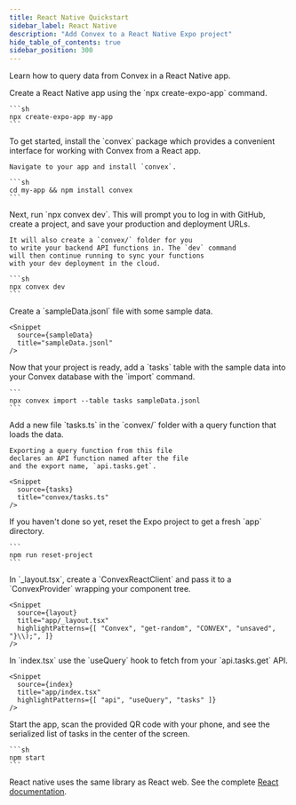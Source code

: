 ```yaml
---
title: React Native Quickstart
sidebar_label: React Native
description: "Add Convex to a React Native Expo project"
hide_table_of_contents: true
sidebar_position: 300
---
```



Learn how to query data from Convex in a React Native app.

<StepByStep>
  <Step title="Create a React Native app">
    Create a React Native app using the `npx create-expo-app` command.

    ```sh
    npx create-expo-app my-app
    ```

  </Step>
  <Step title="Install the Convex client and server library">
    To get started, install the `convex`
    package which provides a convenient interface for working
    with Convex from a React app.

    Navigate to your app and install `convex`.

    ```sh
    cd my-app && npm install convex
    ```

  </Step>
  <Step title="Set up a Convex dev deployment">
    Next, run `npx convex dev`. This
    will prompt you to log in with GitHub,
    create a project, and save your production and deployment URLs.

    It will also create a `convex/` folder for you
    to write your backend API functions in. The `dev` command
    will then continue running to sync your functions
    with your dev deployment in the cloud.

    ```sh
    npx convex dev
    ```

  </Step>

  <Step title="Create sample data for your database">
    Create a `sampleData.jsonl`
    file with some sample data.

    <Snippet
      source={sampleData}
      title="sampleData.jsonl"
    />

  </Step>

  <Step title="Add the sample data to your database">
    Now that your project is ready, add a `tasks` table with the sample data into
    your Convex database with the `import` command.

    ```
    npx convex import --table tasks sampleData.jsonl
    ```

  </Step>

  <Step title="Expose a database query">
    Add a new file `tasks.ts` in the `convex/` folder
    with a query function that loads the data.

    Exporting a query function from this file
    declares an API function named after the file
    and the export name, `api.tasks.get`.

    <Snippet
      source={tasks}
      title="convex/tasks.ts"
    />

  </Step>

  <Step title="Reset the Expo project">
    If you haven't done so yet, reset the Expo project to get a fresh
    `app` directory.

    ```
    npm run reset-project
    ```

  </Step>

  <Step title="Connect the app to your backend">
    In `_layout.tsx`, create a `ConvexReactClient` and pass it to a `ConvexProvider`
    wrapping your component tree.

    <Snippet
      source={layout}
      title="app/_layout.tsx"
      highlightPatterns={[ "Convex", "get-random", "CONVEX", "unsaved", "}\\);", ]}
    />

  </Step>

  <Step title="Display the data in your app">
    In `index.tsx` use the `useQuery` hook to fetch
    from your `api.tasks.get` API.

    <Snippet
      source={index}
      title="app/index.tsx"
      highlightPatterns={[ "api", "useQuery", "tasks" ]}
    />

  </Step>

  <Step title="Start the app">
    Start the app, scan the provided QR code with your phone,
    and see the serialized list of tasks in the center of the screen.

    ```sh
    npm start
    ```

  </Step>
</StepByStep>

React native uses the same library as React web. See the complete
[React documentation](/docs/client/react.mdx).
